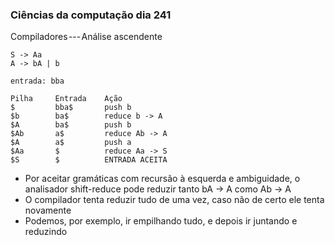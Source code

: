 




### Ciências da computação dia 241

Compiladores --- Análise ascendente

``` {code-block-mode="2" spellcheck="false" code-block-lang="plaintext"}
S -> Aa
A -> bA | b

entrada: bba

Pilha     Entrada    Ação
$         bba$       push b
$b        ba$        reduce b -> A
$A        ba$        push b
$Ab       a$         reduce Ab -> A
$A        a$         push a
$Aa       $          reduce Aa -> S
$S        $          ENTRADA ACEITA
```

-   Por aceitar gramáticas com recursão à esquerda e ambiguidade, o
    analisador shift-reduce pode reduzir tanto bA -\> A como Ab -\> A
-   O compilador tenta reduzir tudo de uma vez, caso não de certo ele
    tenta novamente
-   Podemos, por exemplo, ir empilhando tudo, e depois ir juntando e
    reduzindo


